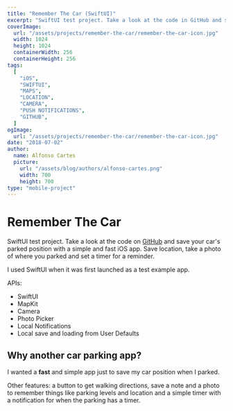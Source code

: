 ```yaml
---
title: "Remember The Car (SwiftUI)"
excerpt: "SwiftUI test project. Take a look at the code in GitHub and save your car's parked position with a simple and fast iOS app. Save location, take a photo of where you parked and set a timer for a reminder"
coverImage:
  url: "/assets/projects/remember-the-car/remember-the-car-icon.jpg"
  width: 1024
  height: 1024
  containerWidth: 256
  containerHeight: 256
tags:
  [
    "iOS",
    "SWIFTUI",
    "MAPS",
    "LOCATION",
    "CAMERA",
    "PUSH NOTIFICATIONS",
    "GITHUB",
  ]
ogImage:
  url: "/assets/projects/remember-the-car/remember-the-car-icon.jpg"
date: "2018-07-02"
author:
  name: Alfonso Cartes
  picture:
    url: "/assets/blog/authors/alfonso-cartes.png"
    width: 700
    height: 700
type: "mobile-project"
---
```


# Remember The Car

SwiftUI test project. Take a look at the code on [GitHub](https://github.com/alfonsocartes/rememberthecar) and save your car's parked position with a simple and fast iOS app. Save location, take a photo of where you parked and set a timer for a reminder.

I used SwiftUI when it was first launched as a test example app.

APIs:

- SwiftUI
- MapKit
- Camera
- Photo Picker
- Local Notifications
- Local save and loading from User Defaults

<Carousel post="remember-the-car" />

## Why another car parking app?

I wanted a **fast** and simple app just to save my car position when I parked.

Other features: a button to get walking directions, save a note and a photo to remember things like parking levels and location and a simple timer with a notification for when the parking has a timer.
